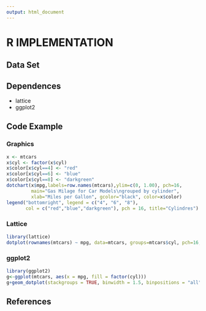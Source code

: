 ```yaml
---
output: html_document
---
```

# R IMPLEMENTATION


## Data Set


## Dependences

* lattice
* ggplot2

## Code Example


### Graphics

```r
x <- mtcars 
x$cyl <- factor(x$cyl)
x$color[x$cyl==4] <- "red"
x$color[x$cyl==6] <- "blue"
x$color[x$cyl==8] <- "darkgreen"	
dotchart(x$mpg,labels=row.names(mtcars),ylim=c(0, 1.00), pch=16,
         main="Gas Milage for Car Models\ngrouped by cylinder",
         xlab="Miles per Gallon", gcolor="black", color=x$color)
legend("bottomright", legend = c("4", "6", "8"),
       col = c("red","blue","darkgreen"), pch = 16, title="Cylindres")

```



### Lattice

```r
library(lattice)
dotplot(rownames(mtcars) ~ mpg, data=mtcars, groups=mtcars$cyl, pch=16, main="Gas Milage for Car Models\ngrouped by cylinder",     xlab="Miles per Gallon", auto.key=list(space="top", columns=3, title="Cylindres", cex.title=1))

```


### ggplot2

```r
library(ggplot2)
g<-ggplot(mtcars, aes(x = mpg, fill = factor(cyl)))
g+geom_dotplot(stackgroups = TRUE, binwidth = 1.5, binpositions = "all", method="histodot")

```



## References